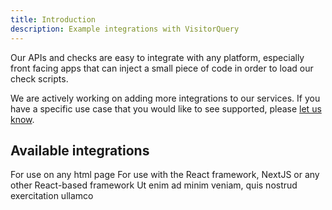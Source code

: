 ```yaml
---
title: Introduction
description: Example integrations with VisitorQuery
---
```


Our APIs and checks are easy to integrate with any platform, especially front facing apps that can inject a small piece of code in order to load our check scripts.

We are actively working on adding more integrations to our services. If you have a specific use case that you would like to see supported, please [let us know](https://visitorquery.com/support).

## Available integrations

<CardGroup cols={2}>
  <Card title="Web" icon="html5" href="/integrations/web">
    For use on any html page
  </Card>
  <Card title="React" icon="react">
    For use with the React framework, NextJS or any other React-based framework
  </Card>
  <Card title="WHMCS" icon="whmcs">
    Ut enim ad minim veniam, quis nostrud exercitation ullamco
  </Card>
</CardGroup>